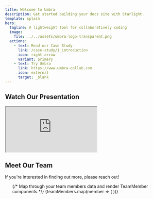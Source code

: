 ```yaml
---
title: Welcome to Umbra
description: Get started building your docs site with Starlight.
template: splash
hero:
  tagline: A lightweight tool for collaboratively coding
  image:
    file: ../../assets/umbra-logo-transparent.png
  actions:
    - text: Read our Case Study
      link: /case-study/1_introduction
      icon: right-arrow
      variant: primary
    - text: Try Umbra
      link: https://www.umbra-collab.com
      icon: external
      target: _blank
---
```



<ViewTransitions />

## Watch Our Presentation

<div style={{ marginBottom: '1rem' }}></div>

<div style={{ position: 'relative', paddingBottom: '56.25%', height: 0, overflow: 'hidden', maxWidth: '100%', margin: 'auto' }}>
  <iframe
    src="https://www.youtube.com/embed/KTGpoGrwexM"
    style={{ position: 'absolute', top: 0, left: 0, width: '100%', height: '100%', border: 'none' }}
    allowFullScreen
  ></iframe>
</div>

## Meet Our Team

If you're interested in finding out more, please reach out!

<ul class="flex flex-wrap justify-center gap-4 p-8">
		{/* Map through your team members data and render TeamMember components */}
		{teamMembers.map(member => (
			<TeamMember {...member} />
		))}
</ul>